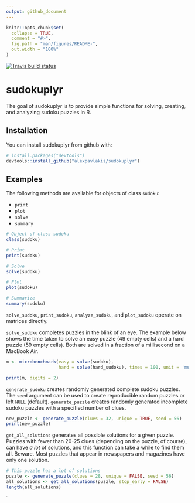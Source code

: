 ```yaml
---
output: github_document
---
```



```r
knitr::opts_chunk$set(
  collapse = TRUE,
  comment = "#>",
  fig.path = "man/figures/README-",
  out.width = "100%"
)
```

<!-- badges: start -->
[![Travis build status](https://travis-ci.org/alexpavlakis/sudokuplyr.svg?branch=master)](https://travis-ci.org/alexpavlakis/sudokuplyr)
<!-- badges: end -->

# sudokuplyr

The goal of sudokuplyr is to provide simple functions for solving, creating, and analyzing sudoku puzzles in R.



## Installation

You can install sudokuplyr from github with:

``` r
# install.packages("devtools")
devtools::install_github("alexpavlakis/sudokuplyr")
```

## Examples

The following methods are available for objects of class `sudoku`:

* `print`
* `plot`
* `solve`
* `summary`


```r
# Object of class sudoku
class(sudoku)

# Print
print(sudoku)

# Solve
solve(sudoku)

# Plot
plot(sudoku)

# Summarize
summary(sudoku)
```

`solve_sudoku`, `print_sudoku`, `analyze_sudoku`, and `plot_sudoku` operate on matrices directly.

`solve_sudoku` completes puzzles in the blink of an eye.  The example below shows the time taken to solve an easy puzzle (49 empty cells) and a hard puzzle (59 empty cells).  Both are solved in a fraction of a millisecond on a MacBook Air.

```r

m <- microbenchmark(easy = solve(sudoku),
                    hard = solve(hard_sudoku), times = 100, unit = 'ms')
```
```r
print(m, digits = 2)
```

`generate_sudoku` creates randomly generated complete sudoku puzzles.  The `seed` argument can be used to create reproducible random puzzles or left `NULL` (default).  `generate_puzzle` creates randomly generated incomplete sudoku puzzles with a specified number of clues.

```r
new_puzzle <- generate_puzzle(clues = 32, unique = TRUE, seed = 56)
print(new_puzzle)
```


`get_all_solutions` generates all possible solutions for a given puzzle.  Puzzles with fewer than 20-25 clues (depending on the puzzle, of course), can have _a lot_ of solutions, and this function can take a while to find them all.  Beware.  Most puzzles that appear in newspapers and magazines have only one solution.

```r
# This puzzle has a lot of solutions
puzzle <- generate_puzzle(clues = 28, unique = FALSE, seed = 56)
all_solutions <- get_all_solutions(puzzle, stop_early = FALSE)
length(all_solutions)
```

`
